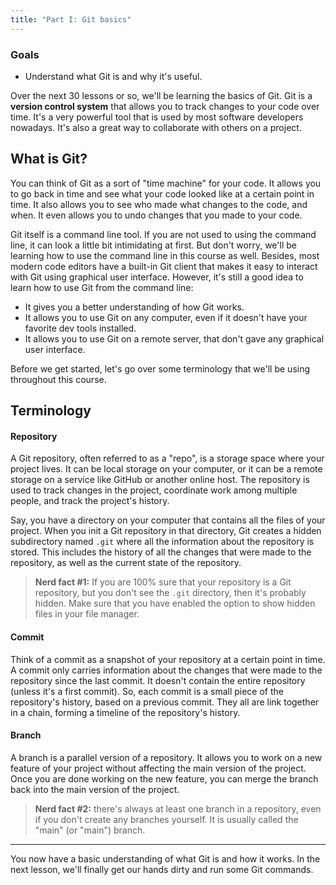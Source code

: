 ```yaml
---
title: "Part I: Git basics"
---
```


### Goals

- Understand what Git is and why it's useful.

Over the next 30 lessons or so, we'll be learning the basics of Git. Git is a **version control system** that allows you to track changes to your code over time. It's a very powerful tool that is used by most software developers nowadays. It's also a great way to collaborate with others on a project.

## What is Git?

You can think of Git as a sort of "time machine" for your code. It allows you to go back in time and see what your code looked like at a certain point in time. It also allows you to see who made what changes to the code, and when. It even allows you to undo changes that you made to your code.

Git itself is a command line tool. If you are not used to using the command line, it can look a little bit intimidating at first. But don't worry, we'll be learning how to use the command line in this course as well. Besides, most modern code editors have a built-in Git client that makes it easy to interact with Git using graphical user interface. However, it's still a good idea to learn how to use Git from the command line:

- It gives you a better understanding of how Git works.
- It allows you to use Git on any computer, even if it doesn't have your favorite dev tools installed.
- It allows you to use Git on a remote server, that don't gave any graphical user interface.

Before we get started, let's go over some terminology that we'll be using throughout this course.

## Terminology

#### Repository

A Git repository, often referred to as a "repo", is a storage space where your project lives. It can be local storage on your computer, or it can be a remote storage on a service like GitHub or another online host. The repository is used to track changes in the project, coordinate work among multiple people, and track the project's history.

Say, you have a directory on your computer that contains all the files of your project. When you init a Git repository in that directory, Git creates a hidden subdirectory named `.git` where all the information about the repository is stored. This includes the history of all the changes that were made to the repository, as well as the current state of the repository.

> **Nerd fact #1:** If you are 100% sure that your repository is a Git repository, but you don't see the `.git` directory, then it's probably hidden. Make sure that you have enabled the option to show hidden files in your file manager.

#### Commit

Think of a commit as a snapshot of your repository at a certain point in time. A commit only carries information about the changes that were made to the repository since the last commit. It doesn't contain the entire repository (unless it's a first commit). So, each commit is a small piece of the repository's history, based on a previous commit. They all are link together in a chain, forming a timeline of the repository's history.

#### Branch

A branch is a parallel version of a repository. It allows you to work on a new feature of your project without affecting the main version of the project. Once you are done working on the new feature, you can merge the branch back into the main version of the project.

> **Nerd fact #2:** there's always at least one branch in a repository, even if you don't create any branches yourself. It is usually called the "main" (or "main") branch.

---

You now have a basic understanding of what Git is and how it works. In the next lesson, we'll finally get our hands dirty and run some Git commands.